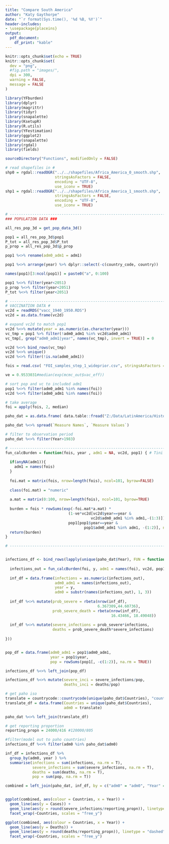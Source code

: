 ```yaml
---
title: "Compare South America"
author: "Katy Gaythorpe"
date: "`r format(Sys.time(), '%d %B, %Y')`"
header-includes: 
- \usepackage{placeins}
output: 
  pdf_document:
    df_print: "kable"
---
```


```r
knitr::opts_chunk$set(echo = TRUE)
knitr::opts_chunk$set(
  dev = "png",
  #fig.path = "images/",
  dpi = 300,
  warning = FALSE,
  message = FALSE
)
```

```r
library(YFburden)
library(dplyr)
library(magrittr)
library(tidyr)
library(snapalette)
library(KsetupR)
library(R.utils)
library(YFestimation)
library(ggplot2)
library(snapalette)
library(rgdal)
library(fields)

sourceDirectory("Functions", modifiedOnly = FALSE)

# read shapefiles in #
shp0 = rgdal::readOGR("../../shapefiles/Africa_America_0_smooth.shp",
                      stringsAsFactors = FALSE,
                      encoding = "UTF-8",
                      use_iconv = TRUE)
shp1 = rgdal::readOGR("../../shapefiles/Africa_America_1_smooth.shp",
                      stringsAsFactors = FALSE,
                      encoding = "UTF-8",
                      use_iconv = TRUE)

```


```r

# ---------------------------------------------------------------------------
### POPULATION DATA ###

all_res_pop_3d = get_pop_data_3d() 

pop1 = all_res_pop_3d$pop1                                      
P_tot = all_res_pop_3d$P_tot                               
p_prop = all_res_pop_3d$p_prop                                  

pop1 %<>% rename(adm0_adm1 = adm1)

pop1 %<>% arrange(year) %>% dplyr::select(-c(country_code, country))

names(pop1)[3:ncol(pop1)] = paste0("a", 0:100)

pop1 %<>% filter(year<2051)
p_prop %<>% filter(year<2051)
P_tot %<>% filter(year<2051)

# ---------------------------------------------------------------------------
# VACCINATION DATA #
vc2d = readRDS("vacc_1940_1950.RDS")
vc2d = as.data.frame(vc2d)

# expand vc2d to match pop1
vc2d %<>% mutate(year = as.numeric(as.character(year)))
vc_tmp = pop1 %>% filter(!adm0_adm1 %in% vc2d$adm0_adm1)
vc_tmp[, grep("adm0_adm1|year", names(vc_tmp), invert = TRUE)] = 0

vc2d %<>% bind_rows(vc_tmp)
vc2d %<>% unique()
vc2d %<>% filter(!is.na(adm0_adm1))

```


```r


fois = read.csv( "FOI_samples_step_1_wideprior.csv", stringsAsFactors = FALSE)

ve = 0.9533031#median(exp(mcmc_out$vac_eff))

# sort pop and vc to included adm1
pop1 %<>% filter(adm0_adm1 %in% names(foi))
vc2d %<>% filter(adm0_adm1 %in% names(foi))

# take average
foi = apply(fois, 2, median)
```

```r

paho_dat = as.data.frame( data.table::fread("Z:/Data/LatinAmerica/Historic_data.csv", stringsAsFactors = FALSE))

paho_dat %<>% spread(`Measure Names`, `Measure Values`)

# filter to observation period
paho_dat %<>% filter(Year>1983)
```


```r

# ---------------------------------------------------------------------------
fun_calcBurden = function(fois, year , adm1 = NA, vc2d, pop1) { # Tini's burden function
  
  if(anyNA(adm1)){
    adm1 = names(fois)
  }
  
  foi.mat = matrix(fois, nrow=length(fois), ncol=101, byrow=FALSE)
  
  class(foi.mat) = "numeric"
  
  a.mat = matrix(0:100, nrow=length(fois), ncol=101, byrow=TRUE)
  
  burden = fois * rowSums(exp(-foi.mat*a.mat) * 
                            (1-ve*vc2d[vc2d$year==year & 
                                      vc2d$adm0_adm1 %in% adm1,-(1:3)]) *
                            pop1[pop1$year==year & 
                                   pop1$adm0_adm1 %in% adm1, -(1:2)], na.rm=TRUE)
  return(burden)
}

# ---------------------------------------------------------------------------


infections_df <- bind_rows(lapply(unique(paho_dat$Year), FUN = function(y) {
  
  infections_out = fun_calcBurden(foi, y, adm1 = names(foi), vc2d, pop1) 
  
  inf_df = data.frame(infections = as.numeric(infections_out),
                      adm0_adm1 = names(infections_out),
                      year = y,
                      adm0 = substr(names(infections_out), 1, 3))
  
  inf_df %<>% mutate(prob_severe = rbeta(nrow(inf_df),
                                         6.367309,44.60736),
                     prob_severe_death = rbeta(nrow(inf_df),
                                               16.43466, 18.49048))
  
  inf_df %<>% mutate(severe_infections = prob_severe*infections,
                     deaths = prob_severe_death*severe_infections)
  
}))


pop_df = data.frame(adm0_adm1 = pop1$adm0_adm1,
                    year = pop1$year,
                    pop = rowSums(pop1[, -c(1:2)], na.rm = TRUE))

infections_df %<>% left_join(pop_df)

infections_df %<>% mutate(severe_inci = severe_infections/pop,
                          deaths_inci = deaths/pop)
```

```r
# get paho iso
translate = countrycode::countrycode(unique(paho_dat$Countries), "country.name", "iso3c")
translate_df = data.frame(Countries = unique(paho_dat$Countries),
                          adm0 = translate)

paho_dat %<>% left_join(translate_df)

# get reporting proportion
reporting_propn = 24000/416 #120000/805

#filter(model out to paho countries)
infections_df %<>% filter(adm0 %in% paho_dat$adm0)

```


```r

inf_df = infections_df %>% 
  group_by(adm0, year ) %>% 
  summarise(infections = sum(infections, na.rm = T),
            severe_infections = sum(severe_infections, na.rm = T),
            deaths = sum(deaths, na.rm = T),
            pop = sum(pop, na.rm = T))

combined = left_join(paho_dat, inf_df, by = c("adm0" = "adm0", "Year" = "year"))



```

```r

ggplot(combined, aes(colour = Countries, x = Year)) + 
  geom_line(aes(y = Cases)) +
  geom_line(aes(y = round(severe_infections/reporting_propn)), linetype = "dashed") +
  facet_wrap(~Countries, scales = "free_y")
```

```r

ggplot(combined, aes(colour = Countries, x = Year)) + 
  geom_line(aes(y = Deaths)) +
  geom_line(aes(y = round(deaths/reporting_propn)), linetype = "dashed") +
  facet_wrap(~Countries, scales = "free_y")
```

